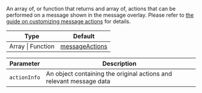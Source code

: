 An array of, or function that returns and array of, actions that can be performed on a message shown in the message overlay.
Please refer to [the guide on customizing message actions](../../../../ui-cookbook/custom-message-actions) for details.

| Type              | Default                                                                                                                                  |
| ----------------- | ---------------------------------------------------------------------------------------------------------------------------------------- |
| Array \| Function | [messageActions](https://github.com/GetStream/stream-chat-react-native/blob/main/package/src/components/Message/utils/messageActions.ts) |

| Parameter    | Description                                                         |
| ------------ | ------------------------------------------------------------------- |
| `actionInfo` | An object containing the original actions and relevant message data |
